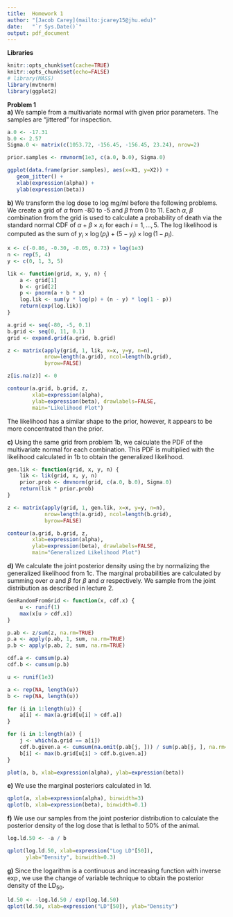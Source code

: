 ```yaml
---
title:  Homework 1
author: "[Jacob Carey](mailto:jcarey15@jhu.edu)"
date:   "`r Sys.Date()`"
output: pdf_document
---
```


**Libraries**
```r
knitr::opts_chunk$set(cache=TRUE)
knitr::opts_chunk$set(echo=FALSE)
# library(MASS)
library(mvtnorm)
library(ggplot2)
```

**Problem 1**  
**a)**
We sample from a multivariate normal with given prior parameters.
The samples are "jittered" for inspection.  
```r
a.0 <- -17.31
b.0 <- 2.57
Sigma.0 <- matrix(c(1053.72, -156.45, -156.45, 23.24), nrow=2)

prior.samples <- rmvnorm(1e3, c(a.0, b.0), Sigma.0)

ggplot(data.frame(prior.samples), aes(x=X1, y=X2)) +
   geom_jitter() +
   xlab(expression(alpha)) +
   ylab(expression(beta))
```

**b)**
We transform the log dose to log mg/ml before the following problems.  
We create a grid of $\alpha$ from -80 to -5 and $\beta$ from 0 to 11.
Each $\alpha$, $\beta$ combination from the grid is used to calculate a
probability of death via the standard normal CDF of 
$\alpha + \beta \times x_i$ for each $i = 1, ..., 5$. The log likelihood
is computed as the sum of $y_i \times \log(p_i) + (5 - y_i) \times \log(1 - p_i)$.  

```r
x <- c(-0.86, -0.30, -0.05, 0.73) + log(1e3)
n <- rep(5, 4)
y <- c(0, 1, 3, 5)

lik <- function(grid, x, y, n) {
    a <- grid[1]
    b <- grid[2]
    p <- pnorm(a + b * x)
    log.lik <- sum(y * log(p) + (n - y) * log(1 - p))
    return(exp(log.lik))
}

a.grid <- seq(-80, -5, 0.1)
b.grid <- seq(0, 11, 0.1)
grid <- expand.grid(a.grid, b.grid)

z <- matrix(apply(grid, 1, lik, x=x, y=y, n=n),
            nrow=length(a.grid), ncol=length(b.grid),
            byrow=FALSE)

z[is.na(z)] <- 0

contour(a.grid, b.grid, z, 
        xlab=expression(alpha), 
        ylab=expression(beta), drawlabels=FALSE,
        main="Likelihood Plot")
```

The likelihood has a similar shape to the prior, however, it
appears to be more concentrated than the prior.

**c)**
Using the same grid from problem 1b, we calculate the PDF of the
multivariate normal for each combination. This PDF is multiplied
with the likelihood calculated in 1b to obtain the generalized
likelihood.  

```r
gen.lik <- function(grid, x, y, n) {
    lik <- lik(grid, x, y, n)
    prior.prob <- dmvnorm(grid, c(a.0, b.0), Sigma.0)
    return(lik * prior.prob)
}

z <- matrix(apply(grid, 1, gen.lik, x=x, y=y, n=n),
            nrow=length(a.grid), ncol=length(b.grid),
            byrow=FALSE)

contour(a.grid, b.grid, z, 
        xlab=expression(alpha), 
        ylab=expression(beta), drawlabels=FALSE,
        main="Generalized Likelihood Plot")
```

**d)**
We calculate the joint posterior density using the
by normalizing the generalized likelihood from 1c.
The marginal probabilities are calculated by 
summing over $\alpha$ and $\beta$ for $\beta$
and $\alpha$ respectively. We sample from the
joint distribution as described in lecture 2.  
```r
GenRandomFromGrid <- function(x, cdf.x) {
    u <- runif(1)
    max(x[u > cdf.x])
}

p.ab <- z/sum(z, na.rm=TRUE)
p.a <- apply(p.ab, 1, sum, na.rm=TRUE)
p.b <- apply(p.ab, 2, sum, na.rm=TRUE)

cdf.a <- cumsum(p.a)
cdf.b <- cumsum(p.b)

u <- runif(1e3)

a <- rep(NA, length(u))
b <- rep(NA, length(u))

for (i in 1:length(u)) {
    a[i] <- max(a.grid[u[i] > cdf.a])
}

for (i in 1:length(a)) {
    j <- which(a.grid == a[i])
    cdf.b.given.a <- cumsum(na.omit(p.ab[j, ])) / sum(p.ab[j, ], na.rm=TRUE)
    b[i] <- max(b.grid[u[i] > cdf.b.given.a])
}

plot(a, b, xlab=expression(alpha), ylab=expression(beta))
```

**e)**
We use the marginal posteriors calculated in 1d.  
```r
qplot(a, xlab=expression(alpha), binwidth=3)
qplot(b, xlab=expression(beta), binwidth=0.1)
```

**f)**
We use our samples from the joint posterior
distribution to calculate the posterior density of the
log dose that is lethal to 50% of the animal.  
```r
log.ld.50 <- -a / b

qplot(log.ld.50, xlab=expression("Log LD"[50]), 
      ylab="Density", binwidth=0.3)
```

**g)**
Since the logarithm is a continuous and increasing function with inverse
$\exp$, we use the change of variable technique to obtain the 
posterior density of the $\text{LD}_{50}$.  
```r
ld.50 <- -log.ld.50 / exp(log.ld.50)
qplot(ld.50, xlab=expression("LD"[50]), ylab="Density")
```
